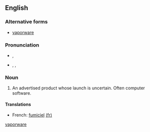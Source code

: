 <!--subst: of [[Template:sync]]-->
<!--If you edit this entry, please also edit [[vaporware]] to ensure these two entries remain synchronized.-->[[Category:Synchronized entries|vaporware]]
{{also|vaporware}}
==English==

===Alternative forms===
* {{qualifier|US}} [[vaporware]]

===Pronunciation===
* {{a|RP}} {{IPA|/ˈveɪ.pə.wɛə(ɹ)/}}, {{SAMPA|"veI.p@.wE@(r\)/}}
* {{a|US}} {{enPR|vāʹpərwâr}}, {{IPA|/ˈveɪpɚwɛɹ/}}, {{SAMPA|/"veIp@`wEr\/}}

===Noun===
{{en-noun|-}}

# An advertised product whose launch is uncertain.  Often computer software.

====Translations====
{{trans-top|an advertised product whose launch is uncertain}}
* French: [[fumiciel]] {{m}} [[:fr:fumiciel|(fr)]]
{{trans-mid}}
{{trans-bottom}}